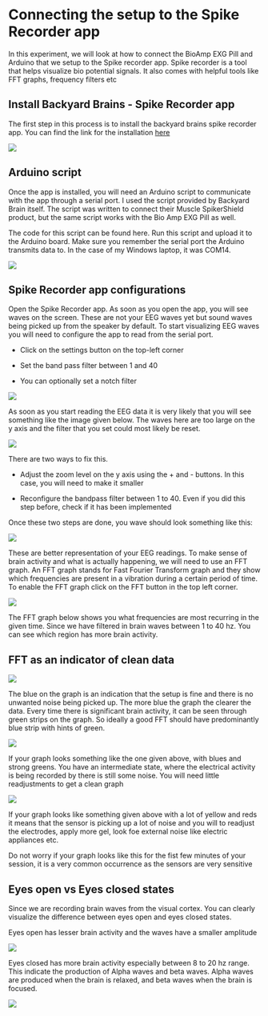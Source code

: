 # Connecting the setup to the Spike Recorder app

In this experiment, we will look at how to connect the BioAmp EXG Pill and Arduino that we setup to the Spike recorder app. Spike recorder is a tool that helps visualize bio potential signals. It also comes with helpful tools like FFT graphs, frequency filters etc

## Install Backyard Brains - Spike Recorder app

The first step in this process is to install the backyard brains spike recorder app. You can find the link for the installation [here](https://backyardbrains.com/products/spikerecorder)

![](images/clipboard-1284036578.png){fig-align="center"}

## Arduino script

Once the app is installed, you will need an Arduino script to communicate with the app through a serial port. I used the script provided by Backyard Brain itself. The script was written to connect their Muscle SpikerShield product, but the same script works with the Bio Amp EXG Pill as well.

The code for this script can be found here. Run this script and upload it to the Arduino board. Make sure you remember the serial port the Arduino transmits data to. In the case of my Windows laptop, it was COM14.

![](images/clipboard-2071281161.png)

## Spike Recorder app configurations

Open the Spike Recorder app. As soon as you open the app, you will see waves on the screen. These are not your EEG waves yet but sound waves being picked up from the speaker by default. To start visualizing EEG waves you will need to configure the app to read from the serial port.

-   Click on the settings button on the top-left corner

-   Set the band pass filter between 1 and 40

-   You can optionally set a notch filter

![](images/clipboard-1531367267.png)

As soon as you start reading the EEG data it is very likely that you will see something like the image given below. The waves here are too large on the y axis and the filter that you set could most likely be reset.

![](images/clipboard-531262790.png)

There are two ways to fix this.

-   Adjust the zoom level on the y axis using the + and - buttons. In this case, you will need to make it smaller

-   Reconfigure the bandpass filter between 1 to 40. Even if you did this step before, check if it has been implemented

Once these two steps are done, you wave should look something like this:

![](images/clipboard-1600982436.png)

These are better representation of your EEG readings. To make sense of brain activity and what is actually happening, we will need to use an FFT graph. An FFT graph stands for Fast Fourier Transform graph and they show which frequencies are present in a vibration during a certain period of time. To enable the FFT graph click on the FFT button in the top left corner.

![](images/clipboard-1062802552.png)

The FFT graph below shows you what frequencies are most recurring in the given time. Since we have filtered in brain waves between 1 to 40 hz. You can see which region has more brain activity.

## FFT as an indicator of clean data

![](images/clipboard-3912656479.png)

The blue on the graph is an indication that the setup is fine and there is no unwanted noise being picked up. The more blue the graph the clearer the data. Every time there is significant brain activity, it can be seen through green strips on the graph. So ideally a good FFT should have predominantly blue strip with hints of green.

![](images/clipboard-366686405.png)

If your graph looks something like the one given above, with blues and strong greens. You have an intermediate state, where the electrical activity is being recorded by there is still some noise. You will need little readjustments to get a clean graph

![](images/clipboard-924868132.png)

If your graph looks like something given above with a lot of yellow and reds it means that the sensor is picking up a lot of noise and you will to readjust the electrodes, apply more gel, look foe external noise like electric appliances etc.

Do not worry if your graph looks like this for the fist few minutes of your session, it is a very common occurrence as the sensors are very sensitive

## Eyes open vs Eyes closed states

Since we are recording brain waves from the visual cortex. You can clearly visualize the difference between eyes open and eyes closed states.

Eyes open has lesser brain activity and the waves have a smaller amplitude

![](images/Screenshot%20(262).png)

Eyes closed has more brain activity especially between 8 to 20 hz range. This indicate the production of Alpha waves and beta waves. Alpha waves are produced when the brain is relaxed, and beta waves when the brain is focused.

![](images/Screenshot%20(239).png)
